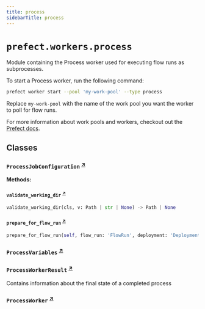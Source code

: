 ```yaml
---
title: process
sidebarTitle: process
---
```


# `prefect.workers.process`



Module containing the Process worker used for executing flow runs as subprocesses.

To start a Process worker, run the following command:

```bash
prefect worker start --pool 'my-work-pool' --type process
```

Replace `my-work-pool` with the name of the work pool you want the worker
to poll for flow runs.

For more information about work pools and workers,
checkout out the [Prefect docs](/concepts/work-pools/).


## Classes

### `ProcessJobConfiguration` <sup><a href="https://github.com/PrefectHQ/prefect/blob/main/src/prefect/workers/process.py#L53" target="_blank">↗</a></sup>

**Methods:**

#### `validate_working_dir` <sup><a href="https://github.com/PrefectHQ/prefect/blob/main/src/prefect/workers/process.py#L59" target="_blank">↗</a></sup>

```python
validate_working_dir(cls, v: Path | str | None) -> Path | None
```

#### `prepare_for_flow_run` <sup><a href="https://github.com/PrefectHQ/prefect/blob/main/src/prefect/workers/process.py#L64" target="_blank">↗</a></sup>

```python
prepare_for_flow_run(self, flow_run: 'FlowRun', deployment: 'DeploymentResponse | None' = None, flow: 'APIFlow | None' = None, work_pool: 'WorkPool | None' = None, worker_name: str | None = None) -> None
```

### `ProcessVariables` <sup><a href="https://github.com/PrefectHQ/prefect/blob/main/src/prefect/workers/process.py#L90" target="_blank">↗</a></sup>

### `ProcessWorkerResult` <sup><a href="https://github.com/PrefectHQ/prefect/blob/main/src/prefect/workers/process.py#L109" target="_blank">↗</a></sup>


Contains information about the final state of a completed process


### `ProcessWorker` <sup><a href="https://github.com/PrefectHQ/prefect/blob/main/src/prefect/workers/process.py#L113" target="_blank">↗</a></sup>
